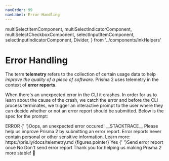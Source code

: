 ```yaml
---
navOrder: 99
navLabel: Error Handling
---
```


  multiSelectItemComponent,
  multiSelectIndicatorComponent,
  multiSelectCheckboxComponent,
  selectInputItemComponent,
  selectInputIndicatorComponent,
  Divider,
} from '../components/inkHelpers'

# Error Handling

The term **telemetry** refers to the collection of certain usage data to help _improve the quality of a piece of software_. Prisma 2 uses telemetry in the context of **error reports**.

When there's an unexpected error in the CLI it crashes. In order for us to learn about the cause of the crash, we catch the error and before the CLI process terminates, we trigger an interactive prompt to the user where they can decide whether or not an error report should be submitted. Below is the spec for the prompt:



<Terminal>
  <Box marginLeft={2} marginBottom={1}>
    <Color flexDirection="column" bgKeyword="red">
      <Text bold> ERROR </Text>
    </Color>
    <Color red>{'  '}Oops, an unexpected error occured!</Color>
  </Box>
  <Box flexDirection="column" marginLeft={2} marginBottom={1}>
    <Color red>__STACKTRACE__</Color>
  </Box>
  <Box marginLeft={2} flexDirection="column" marginBottom={1}>
    <Text bold>
      Please help us improve Prisma 2 by submitting an error report.
    </Text>
    <Text bold>
      Error reports never contain personal or other sensitive information.
    </Text>
    <Color dim>Learn more: https://pris.ly/docs/telemetry.md</Color>
  </Box>
  <BorderBox
    title={chalk.bold('Submit error report')}
    marginBottom={1}
    flexDirection="column"
  >
    <Box width={100}>
      <Box width={10}>
        <Color cyan>
          <Text bold>{figures.pointer} Yes</Text>
        </Color>
      </Box>
      <Color dim>{'  '}Send error report once</Color>
      <Box flexGrow={1}></Box>
    </Box>
    <Box width={100}>
      <Box width={10} marginLeft={2}>
        <Text>No</Text>
      </Box>
      <Color dim>Don't send error report</Color>
      <Box flexGrow={1}></Box>
    </Box>
  </BorderBox>
  <Box marginLeft={2} flexDirection="column" marginBottom={1}>
    <Text bold>Thank you for helping us making Prisma 2 more stable! 🙏</Text>
  </Box>
</Terminal>
